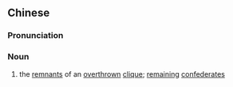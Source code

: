{{also|余党}}
==Chinese==
{{zh-forms|s=余党}}

===Pronunciation===
{{zh-pron
|m=yúdǎng
|mn=î-tóng
|cat=n
}}

===Noun===
{{zh-noun}}

# the [[remnants]] of an [[overthrown]] [[clique]]; [[remaining]] [[confederates]]